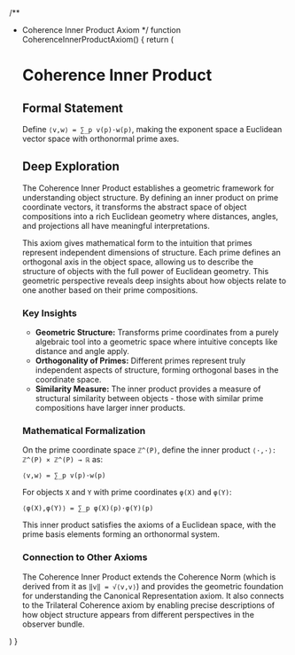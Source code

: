 
/**
 * Coherence Inner Product Axiom
 */
function CoherenceInnerProductAxiom() {
  return (
    <SectionTemplate>
      <h1>Coherence Inner Product</h1>
      
      <h2>Formal Statement</h2>
      <p>
        Define <code>⟨v,w⟩ = ∑_p v(p)·w(p)</code>, making the exponent space a 
        Euclidean vector space with orthonormal prime axes.
      </p>
      
      <h2>Deep Exploration</h2>
      <p>
        The Coherence Inner Product establishes a geometric framework for understanding 
        object structure. By defining an inner product on prime coordinate vectors, it 
        transforms the abstract space of object compositions into a rich Euclidean geometry 
        where distances, angles, and projections all have meaningful interpretations.
      </p>
      
      <p>
        This axiom gives mathematical form to the intuition that primes represent independent 
        dimensions of structure. Each prime defines an orthogonal axis in the object space, 
        allowing us to describe the structure of objects with the full power of Euclidean 
        geometry. This geometric perspective reveals deep insights about how objects relate 
        to one another based on their prime compositions.
      </p>
      
      <h3>Key Insights</h3>
      <ul>
        <li>
          <strong>Geometric Structure:</strong> Transforms prime coordinates from a purely 
          algebraic tool into a geometric space where intuitive concepts like distance 
          and angle apply.
        </li>
        <li>
          <strong>Orthogonality of Primes:</strong> Different primes represent truly 
          independent aspects of structure, forming orthogonal bases in the coordinate space.
        </li>
        <li>
          <strong>Similarity Measure:</strong> The inner product provides a measure of structural 
          similarity between objects - those with similar prime compositions have larger inner products.
        </li>
      </ul>
      
      <h3>Mathematical Formalization</h3>
      <p>
        On the prime coordinate space <code>ℤ^(P)</code>, define the inner product 
        <code>⟨·,·⟩: ℤ^(P) × ℤ^(P) → ℝ</code> as:
      </p>
      <p>
        <code>⟨v,w⟩ = ∑_p v(p)·w(p)</code>
      </p>
      <p>
        For objects <code>X</code> and <code>Y</code> with prime coordinates <code>φ(X)</code> and <code>φ(Y)</code>:
      </p>
      <p>
        <code>⟨φ(X),φ(Y)⟩ = ∑_p φ(X)(p)·φ(Y)(p)</code>
      </p>
      <p>
        This inner product satisfies the axioms of a Euclidean space, with the prime basis elements forming an orthonormal system.
      </p>
      
      <h3>Connection to Other Axioms</h3>
      <p>
        The Coherence Inner Product extends the Coherence Norm (which is derived from it as 
        <code>‖v‖ = √⟨v,v⟩</code>) and provides the geometric foundation for understanding 
        the Canonical Representation axiom. It also connects to the Trilateral Coherence axiom 
        by enabling precise descriptions of how object structure appears from different perspectives 
        in the observer bundle.
      </p>
    </SectionTemplate>
  )
}
